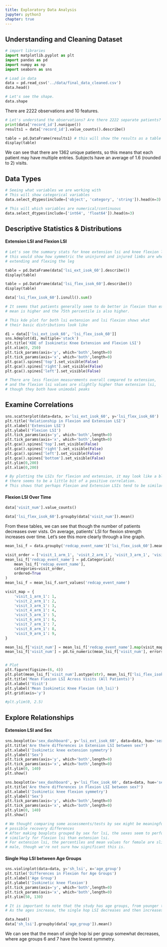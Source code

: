 ```yaml
---
title: Exploratory Data Analysis
jupyter: python3
chapter: true
---
```




## Understanding and Cleaning Dataset

```python
# import libraries
import matplotlib.pyplot as plt
import pandas as pd
import numpy as np
import seaborn as sns
```

```python
# Load in data
data = pd.read_csv('../data/final_data_cleaned.csv')
data.head()
```

```python
# Let's see the shape.
data.shape
```

There are 2222 observations and 10 features.

```python
# Let's understand the observations? Are there 2222 separate patients?
print(data['record_id'].nunique())
results1 = data['record_id'].value_counts().describe()

table = pd.DataFrame(results1) # this will show the results as a table format
display(table) 
```

We can see that there are 1362 unique patients, so this means that each patient may have multiple entries. Subjects have an average of 1.6 (rounded to 2) visits.

## Data Types

```python
# Seeing what variables we are working with 
# This will show categorical variables
data.select_dtypes(include=['object', 'category', 'string']).head(n=3)
```

```python
# This will which variables are numerical/continuous
data.select_dtypes(include=['int64', 'float64']).head(n=3)
```

## Descriptive Statistics & Distributions

#### Extension LSI and Flexion LSI

```python
# Let's see the summary stats for knee extension lsi and knee flexion lsi, 
# this would show how symmetric the uninjured and injured limbs are when 
# extending and flexing the leg

table = pd.DataFrame(data['lsi_ext_isok_60'].describe())
display(table)

table = pd.DataFrame(data['lsi_flex_isok_60'].describe())
display(table)

data['lsi_flex_isok_60'].isnull().sum()

# It seems that patients generally seem to do better in flexion than extension, as the 
# mean is higher and the 75th percentile is also higher.
```

```python
# This kde plot for both lsi extension and lsi flexion shows what 
# their basic distributions look like

d1 = data[['lsi_ext_isok_60', 'lsi_flex_isok_60']]
sns.kdeplot(d1, multiple='stack')
plt.title('KDE of Isokinetic Knee Extension and Flexion LSI')
plt.xlim(0, 250)
plt.tick_params(axis='y', which='both',length=0)
plt.tick_params(axis='x', which='both',length=0)
plt.gca().spines['top'].set_visible(False)
plt.gca().spines['right'].set_visible(False)
plt.gca().spines['left'].set_visible(False)

# There are less flexion measurements overall compared to extension, 
# and the flexion lsi values are slightly higher than extension lsi, 
# though they both have unimodal peaks
```

## Examine Correlations

```python
sns.scatterplot(data=data, x='lsi_ext_isok_60', y='lsi_flex_isok_60')
plt.title('Relationship in Flexion and Extension LSI')
plt.xlabel('Extension LSI')
plt.ylabel('Flexion LSI')
plt.tick_params(axis='y', which='both',length=0)
plt.tick_params(axis='x', which='both',length=0)
plt.gca().spines['top'].set_visible(False)
plt.gca().spines['right'].set_visible(False)
plt.gca().spines['left'].set_visible(False)
plt.gca().spines['bottom'].set_visible(False)
plt.ylim(0,200)
plt.xlim(0,200)

# By plotting the LSIs for flexion and extension, it may look like a blob at first, but 
# there seems to be a little bit of a positive correlation.
# This shows that perhaps Flexion and Extension LSIs tend to be similar for many patients.
```

#### Flexion LSI Over Time

```python
data['visit_num'].value_counts()
```

```python
data['lsi_flex_isok_60'].groupby(data['visit_num']).mean()
```

From these tables, we can see that though the number of patients decreases over vists. On average, patients' LSI for flexion strength increases over time. Let's see this more clearly through a line graph.

```python
mean_lsi_f = data.groupby('redcap_event_name')['lsi_flex_isok_60'].mean().reset_index()

visit_order = ['visit_1_arm_1', 'visit_2_arm_1', 'visit_3_arm_1', 'visit_4_arm_1', 'visit_5_arm_1', 'visit_6_arm_1', 'visit_7_arm_1', 'visit_8_arm_1', 'visit_9_arm_1']
mean_lsi_f['redcap_event_name'] = pd.Categorical(
    mean_lsi_f['redcap_event_name'], 
    categories=visit_order, 
    ordered=True
)
mean_lsi_f = mean_lsi_f.sort_values('redcap_event_name')

visit_map = {
    'visit_1_arm_1': 1,
    'visit_2_arm_1': 2,
    'visit_3_arm_1': 3,
    'visit_4_arm_1': 4,
    'visit_5_arm_1': 5,
    'visit_6_arm_1': 6,
    'visit_7_arm_1': 7,
    'visit_8_arm_1': 8,
    'visit_9_arm_1': 9,
}

mean_lsi_f['visit_num'] = mean_lsi_f['redcap_event_name'].map(visit_map)
mean_lsi_f['visit_num'] = pd.to_numeric(mean_lsi_f['visit_num'], errors='coerce').astype('Int64')


# Plot
plt.figure(figsize=(6, 4))
plt.plot(mean_lsi_f['visit_num'].astype(str), mean_lsi_f['lsi_flex_isok_60'], marker='o')
plt.title('Mean Flexion LSI Across Visits (All Patients)')
plt.xlabel('Visit')
plt.ylabel('Mean Isokinetic Knee Flexion (sh_lsi)')
plt.grid(axis='y')

#plt.ylim(0, 2.5)
```

## Explore Relationships

#### Extension LSI and Sex

```python
sns.boxplot(x='sex_dashboard', y='lsi_ext_isok_60', data=data, hue='sex_dashboard')
plt.title('Are there differences in Extension LSI between sex?')
plt.xlabel('Isokinetic knee extension symmetry')
plt.ylabel('Sex')
plt.tick_params(axis='y', which='both',length=0)
plt.tick_params(axis='x', which='both',length=0)
plt.ylim(0, 140)
plt.show()

sns.boxplot(x='sex_dashboard', y='lsi_flex_isok_60', data=data, hue='sex_dashboard')
plt.title('Are there differences in Flexion LSI between sex?')
plt.xlabel('Isokinetic knee flexion symmetry')
plt.ylabel('Sex')
plt.tick_params(axis='y', which='both',length=0)
plt.tick_params(axis='x', which='both',length=0)
plt.ylim(0, 140)
plt.show()

# We thought comparing some assessments/tests by sex might be meaningful due to 
# possible recovery differences
# After making boxplots grouped by sex for lsi, the sexes seem to perform more 
# similarly for flexion lsi than extension lsi. 
# For extension lsi, the percentiles and mean values for female are slightly lower than 
# male, though we're not sure how significant this is.
```

#### Single Hop LSI between Age Groups

```python
sns.violinplot(data=data, y='sh_lsi', x='age_group')
plt.title('Differences in Flexion for Age Groups')
plt.xlabel('Age Group')
plt.ylabel('Isokinetic knee flexion')
plt.tick_params(axis='y', which='both',length=0)
plt.tick_params(axis='x', which='both',length=0)
plt.ylim(50, 130)

# It is important to note that the study has age groups, from younger to older
# As the ages increase, the single hop LSI decreases and then increases again
```

```python
data.head()
data['sh_lsi'].groupby(data['age_group']).mean()
```

We can see that the mean of single hop lsi per group somewhat decreases, where age groups 6 and 7 have the lowest symmetry.

